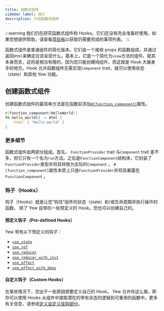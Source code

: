 ```yaml
---
title: 函数式组件
sidebar_label: 简介
description: 介绍函数式组件
---
```


:::warning
我们仍在研究函数式组件和 Hooks。它们还没有完全准备好使用。如果您想提供帮助，请查看[项目板](https://github.com/yewstack/yew/projects/3)以获取仍需要完成的事项列表。
:::

函数式组件是普通组件的简化版本。它们由一个接收 props 的函数组成，并通过返回`Html`来确定应该呈现什么。基本上，它是一个简化为`view`方法的组件。就其本身而言，这将是相当有限的，因为您只能创建纯组件，而这就是 Hook 大展身手的地方。Hook 允许函数组件无需实现`Component` trait，就可以使用状态（state）和其他 Yew 功能。

## 创建函数式组件

创建函数式组件的最简单方法是在函数前添加[`#[function_component]`](function-components/attribute.mdx)属性。

```rust
#[function_component(HelloWorld)]
fn hello_world() -> Html {
    html! { "Hello world" }
}
```

### 更多细节

函数式组件由两部分组成。首先， `FunctionProvider` trait 与`Component` trait 差不多，但它只有一个名为`run`方法。之后是`FunctionComponent`结构体，它封装了`FunctionProvider`类型并将其转换为实际的`Component` 。 `#[function_component]`属性本质上只是`FunctionProvider`并将其暴露在`FunctionComponent` 。

### 钩子（Hooks）

钩子（Hooks）就是让您“钩住”组件的状态（state）和/或生命周期并执行操作的函数。 除了 Yew 自带的一些预定义的 Hook。您也可以创建自己的。

#### 预定义钩子（Pre-defined Hooks）

Yew 带有以下预定义的钩子：

- [`use_state`](function-components/pre-defined-hooks.mdx#use_state)
- [`use_ref`](function-components/pre-defined-hooks.mdx#use_ref)
- [`use_reducer`](function-components/pre-defined-hooks.mdx#use_reducer)
- [`use_reducer_with_init`](function-components/pre-defined-hooks.mdx#use_reducer_with_init)
- [`use_effect`](function-components/pre-defined-hooks.mdx#use_effect)
- [`use_effect_with_deps`](function-components/pre-defined-hooks.mdx#use_effect_with_deps)

#### 自定义钩子（Custom Hooks）

在某些情况下，您出于一些原因想要定义自己的 Hook。 Yew 允许你这么做，即你可以使用 Hooks 从组件中提取潜在的带有状态的逻辑到可重用的函数中。更多有关信息，请参阅[定义自定义挂钩部分](function-components/custom-hooks.mdx#defining-custom-hooks)。
